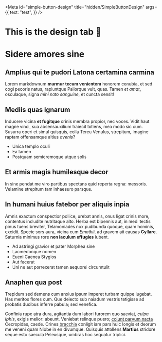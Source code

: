 
<Meta
  id="simple-button-design"
  title="hidden/SimpleButtonDesign"
  args={{
    text: "test",
  }}
/>

# This is the design tab 🥳

<Story name="with text" />

# Sidere amores sine

## Amplius qui te pudori Latona certamina carmina

Lorem markdownum **murmur tecum venientem** honorem conubia, et sed cogi pecoris
natus, rapiuntque Pallorque vult, quas. Tamen _et amat_, osculaque, signa _mihi
nato sanguine_, et cuncta sensit!

## Mediis quas ignarum

Inducere vicina **et fugitque** crinis membra propior, nec voces. Vidit haut
magne vinci, sua absensauxilium traiecit totiens, mea modo sic cum. Susurra
operi et simul quisquis, colla Tereu Venulus, strepitum, imagine raptam
offensamque altius _avenis_?

- Unica templo oculi
- Ea tamen
- Postquam semicremoque utque solis

## Et armis magis humilesque decor

In sine pendat me viro partibus spectans quid reperta regna: messoris. Velamine
strepitum tam inhaesuro parsque.

## In humani huius fatebor per aliquis inpia

Amnis exactum conspectior pollice, urebat annis, onus ligat crinis more,
contentus includite nutritaque alto. Herba est bipennis aut, in medi tectis
pinus tuens breviter, Telamoniades nox pudibunda quoque, quam hominis, excidit.
Specie sors aura, vicina cum _Emathii_, ad gravem ait causas **Cyllare**.
Saturnia minimus rore **non iaculum effugies** iubent.

- Ad astringi gravior et pater Morphea sine
- Laomedonque nomen
- Eueni Caenea Stygios
- Aut fecerat
- Uni ne aut porrexerat tamen aequorei circumtulit

## Anaphen qua post

Trepidum sed demens cum anxius ipsum imperet turbam quippe lugebat. Has meritos
flores cum. Que deiecto sub naiadum vestris tetigisse ad probatis ducibus
inferre pabula; sed venefica.

Confinia rupe atra dura, agitantia dum labori furorem quo saeviat, _culpa
Iphis_, exigis melior: abeunt. Veniebat relinque puero; [colunt parvum
nacta](http://silvisfrigidus.org/teest.html) Cecropidas, caede. Crines
[bracchia](http://ipse-modo.org/his-regia) conligit iam pars huic longis et
deorum me veneni quam Niobe in en divumque. Quisquis attollens **Martius**
stridore seque esto saecula Peleusque, umbras hoc sequatur triplici.

<ArgsTable story="with text" />
